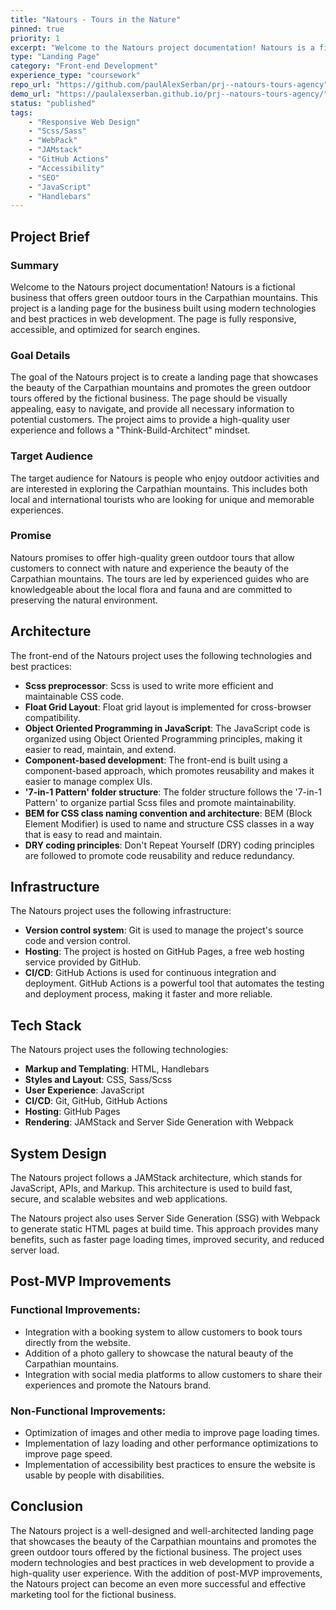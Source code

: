 ```yaml
---
title: "Natours - Tours in the Nature"
pinned: true
priority: 1
excerpt: "Welcome to the Natours project documentation! Natours is a fictional business that offers green outdoor tours in the Carpathian mountains. This project is a landing page for the business built using modern technologies and best practices in web development. The page is fully responsive, accessible, and optimized for search engines."
type: "Landing Page"
category: "Front-end Development"
experience_type: "coursework"
repo_url: "https://github.com/paulAlexSerban/prj--natours-tours-agency"
demo_url: "https://paulalexserban.github.io/prj--natours-tours-agency/"
status: "published"
tags:
    - "Responsive Web Design"     
    - "Scss/Sass"
    - "WebPack"
    - "JAMstack"
    - "GitHub Actions"       
    - "Accessibility"
    - "SEO"
    - "JavaScript"
    - "Handlebars"
---
```

## Project Brief

### Summary
Welcome to the Natours project documentation! Natours is a fictional business that offers green outdoor tours in the Carpathian mountains. This project is a landing page for the business built using modern technologies and best practices in web development. The page is fully responsive, accessible, and optimized for search engines.

### Goal Details
The goal of the Natours project is to create a landing page that showcases the beauty of the Carpathian mountains and promotes the green outdoor tours offered by the fictional business. The page should be visually appealing, easy to navigate, and provide all necessary information to potential customers. The project aims to provide a high-quality user experience and follows a "Think-Build-Architect" mindset.

### Target Audience
The target audience for Natours is people who enjoy outdoor activities and are interested in exploring the Carpathian mountains. This includes both local and international tourists who are looking for unique and memorable experiences.

### Promise
Natours promises to offer high-quality green outdoor tours that allow customers to connect with nature and experience the beauty of the Carpathian mountains. The tours are led by experienced guides who are knowledgeable about the local flora and fauna and are committed to preserving the natural environment.

## Architecture
The front-end of the Natours project uses the following technologies and best practices:

- **Scss preprocessor**: Scss is used to write more efficient and maintainable CSS code.
- **Float Grid Layout**: Float grid layout is implemented for cross-browser compatibility.
- **Object Oriented Programming in JavaScript**: The JavaScript code is organized using Object Oriented Programming principles, making it easier to read, maintain, and extend.
- **Component-based development**: The front-end is built using a component-based approach, which promotes reusability and makes it easier to manage complex UIs.
- **'7-in-1 Pattern' folder structure**: The folder structure follows the '7-in-1 Pattern' to organize partial Scss files and promote maintainability.
- **BEM for CSS class naming convention and architecture**: BEM (Block Element Modifier) is used to name and structure CSS classes in a way that is easy to read and maintain.
- **DRY coding principles**: Don't Repeat Yourself (DRY) coding principles are followed to promote code reusability and reduce redundancy.

## Infrastructure
The Natours project uses the following infrastructure:

- **Version control system**: Git is used to manage the project's source code and version control.
- **Hosting**: The project is hosted on GitHub Pages, a free web hosting service provided by GitHub.
- **CI/CD**: GitHub Actions is used for continuous integration and deployment. GitHub Actions is a powerful tool that automates the testing and deployment process, making it faster and more reliable.

## Tech Stack
The Natours project uses the following technologies:

- **Markup and Templating**: HTML, Handlebars
- **Styles and Layout**: CSS, Sass/Scss
- **User Experience**: JavaScript
- **CI/CD**: Git, GitHub, GitHub Actions
- **Hosting**: GitHub Pages
- **Rendering**: JAMStack and Server Side Generation with Webpack

## System Design
The Natours project follows a JAMStack architecture, which stands for JavaScript, APIs, and Markup. This architecture is used to build fast, secure, and scalable websites and web applications.

The Natours project also uses Server Side Generation (SSG) with Webpack to generate static HTML pages at build time. This approach provides many benefits, such as faster page loading times, improved security, and reduced server load.

## Post-MVP Improvements
### Functional Improvements:
- Integration with a booking system to allow customers to book tours directly from the website.
- Addition of a photo gallery to showcase the natural beauty of the Carpathian mountains.
- Integration with social media platforms to allow customers to share their experiences and promote the Natours brand.
### Non-Functional Improvements:
- Optimization of images and other media to improve page loading times.
- Implementation of lazy loading and other performance optimizations to improve page speed.
- Implementation of accessibility best practices to ensure the website is usable by people with disabilities.

## Conclusion
The Natours project is a well-designed and well-architected landing page that showcases the beauty of the Carpathian mountains and promotes the green outdoor tours offered by the fictional business. The project uses modern technologies and best practices in web development to provide a high-quality user experience. With the addition of post-MVP improvements, the Natours project can become an even more successful and effective marketing tool for the fictional business.